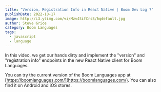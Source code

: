 ```yaml
---
title: "Version, Registration Info in React Native | Boom Dev Log 7"
publishDate: 2022-10-17
image: http://i3.ytimg.com/vi/Mzv4SifCrs8/hqdefault.jpg
author: Steve Grice
category: Boom Languages
tags:
  - javascript
  - language
---
```


In this video, we get our hands dirty and implement the "version" and "registration info" endpoints in the new React Native client for Boom Languages.


<BlogYoutubeVideo videoId="Mzv4SifCrs8" />

You can try the current version of the Boom Languages app at [https://boomlanguages.com/](https://boomlanguages.com/). You can also find it on Android and iOS stores.
